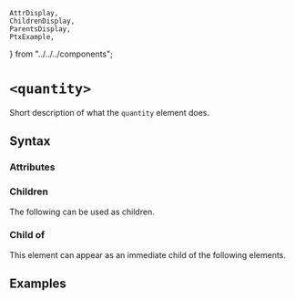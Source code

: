     AttrDisplay,
    ChildrenDisplay,
    ParentsDisplay,
    PtxExample,
} from "../../../components";

# `<quantity>`

Short description of what the `quantity` element does.

## Syntax

### Attributes

<AttrDisplay name="quantity" />

### Children

The following can be used as children.

<ChildrenDisplay name="quantity" />

### Child of

This element can appear as an immediate child of the following elements.

<ParentsDisplay name="quantity" />

## Examples

    